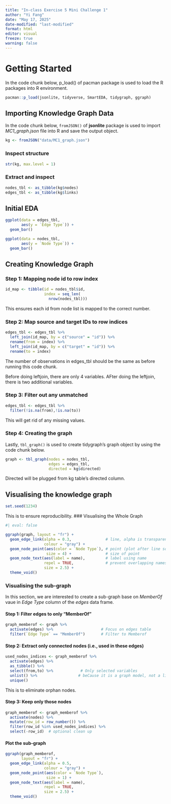 ```yaml
---
title: "In-class Exercise 5 Mini Challenge 1"
author: "Yi Fang"
date: "May 17, 2025"
date-modified: "last-modified"
format: html
editor: visual
freeze: true
warning: false
---
```


# Getting Started

In the code chunk below, p_load() of pacman package is used to load the R packages into R environment.

```r
pacman::p_load(jsonlite, tidyverse, SmartEDA, tidygraph, ggraph)
```

## Importing Knowledge Graph Data

In the code chunk below, `fromJSON()` of **jsonlite** package is used to import *MC1_graph.json* file into R and save the output object.

```r
kg <- fromJSON("data/MC1_graph.json")
```

### Inspect structure

```r
str(kg, max.level = 1)
```

### Extract and inspect

```r
nodes_tbl <- as_tibble(kg$nodes)
edges_tbl <- as_tibble(kg$links)
```

## Initial EDA

```r
ggplot(data = edges_tbl,
       aes(y = `Edge Type`)) +
  geom_bar()
```

```r
ggplot(data = nodes_tbl,
       aes(y = `Node Type`)) +
  geom_bar()
```

## Creating Knowledge Graph

### Step 1: Mapping node id to row index

```r
id_map <- tibble(id = nodes_tbl$id,
                 index = seq_len(
                   nrow(nodes_tbl)))
```

This ensures each id from node list is mapped to the correct number.

### Step 2: Map source and target IDs to row indices

```r
edges_tbl <- edges_tbl %>%
  left_join(id_map, by = c("source" = "id")) %>%
  rename(from = index) %>%
  left_join(id_map, by = c("target" = "id")) %>%
  rename(to = index)
```

The number of observations in edges_tbl should be the same as before running this code chunk.

Before doing leftjoin, there are only 4 variables. AFter doing the leftjoin, there is two additional variables.

### Step 3: Filter out any unmatched

```r
edges_tbl <- edges_tbl %>%
  filter(!is.na(from),!is.na(to))
```

This will get rid of any missing values.

### Step 4: Creating the graph

Lastly, `tbl_graph()` is used to create tidygraph's graph object by using the code chunk below.

```r
graph <- tbl_graph(nodes = nodes_tbl,
                   edges = edges_tbl,
                   directed = kg$directed)
```

Directed will be plugged from kg table's directed column.

## Visualising the knowledge graph

```r
set.seed(1234)
```

This is to ensure reproducibility. \### Visualising the Whole Graph

```r
#| eval: false

ggraph(graph, layout = "fr") + 
  geom_edge_link(alpha = 0.3,               # line, alpha is transparency 
                 colour = "gray") + 
  geom_node_point(aes(color = `Node Type`), # point (plot after line so that it doesn't get covered by line)
                  size = 4) +               # size of point  
  geom_node_text(aes(label = name),         # label using name
                 repel = TRUE,              # prevent overlapping names, force words apart
                 size = 2.5) +
  theme_void()

```

### Visualising the sub-graph

In this section, we are interested to create a sub-graph base on *MemberOf* vaue in *Edge Type* column of the *edges* data frame.

#### Step 1: Filter edges to only "MemberOf"

```r
graph_memberof <- graph %>%
  activate(edges) %>%                     # Focus on edges table
  filter(`Edge Type` == "MemberOf")       # Filter to Memberof
```

#### Step 2: Extract only connected nodes (i.e., used in these edges)

```r
used_nodes_indices <- graph_memberof %>%
  activate(edges) %>%
  as_tibble() %>%
  select(from,to) %>%            # Only selected variables
  unlist() %>%                  # beCause it is a graph model, not a list
  unique()
```

This is to eliminate orphan nodes.

#### Step 3: Keep only those nodes

```r
graph_memberof <- graph_memberof %>%
  activate(nodes) %>% 
  mutate(row_id = row_number()) %>%
  filter(row_id %in% used_nodes_indices) %>%
  select(-row_id)  # optional clean up
```

#### Plot the sub-graph

```r
ggraph(graph_memberof,
       layout = "fr") + 
  geom_edge_link(alpha = 0.5,
                 colour = "gray") +
  geom_node_point(aes(color = `Node Type`),
                  size = 1) +
  geom_node_text(aes(label = name),
                 repel = TRUE,
                 size = 2.5) +
  theme_void()
```
